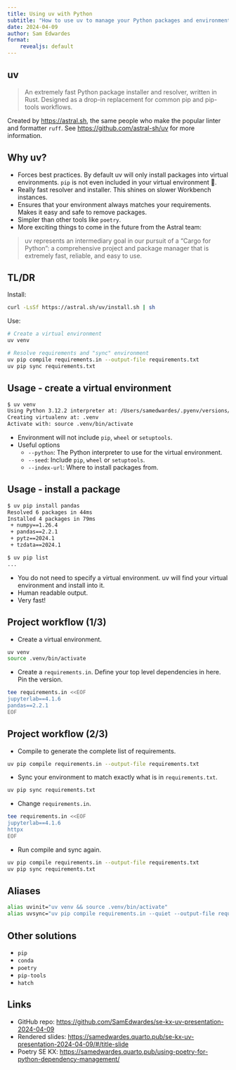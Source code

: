 ```yaml
---
title: Using uv with Python
subtitle: "How to use uv to manage your Python packages and environments"
date: 2024-04-09
author: Sam Edwardes
format:
    revealjs: default
---
```


## uv

> An extremely fast Python package installer and resolver, written in Rust. Designed as a drop-in replacement for common pip and pip-tools workflows.

Created by <https://astral.sh>, the same people who make the popular linter and formatter `ruff`. See <https://github.com/astral-sh/uv> for more information.

## Why uv? {.smaller}

-   Forces best practices. By default uv will only install packages into virtual environments. `pip` is not even included in your virtual environment 🤯.
-   Really fast resolver and installer. This shines on slower Workbench instances.
-   Ensures that your environment always matches your requirements. Makes it easy and safe to remove packages.
-   Simpler than other tools like `poetry`.
-   More exciting things to come in the future from the Astral team:

> uv represents an intermediary goal in our pursuit of a "Cargo for Python": a comprehensive project and package manager that is extremely fast, reliable, and easy to use.

## TL/DR

Install:

``` bash
curl -LsSf https://astral.sh/uv/install.sh | sh
```

Use:

``` bash
# Create a virtual environment
uv venv

# Resolve requirements and "sync" environment
uv pip compile requirements.in --output-file requirements.txt
uv pip sync requirements.txt
```

## Usage - create a virtual environment

``` bash
$ uv venv
Using Python 3.12.2 interpreter at: /Users/samedwardes/.pyenv/versions/3.12.2/bin/python3
Creating virtualenv at: .venv
Activate with: source .venv/bin/activate
```

-   Environment will not include `pip`, `wheel` or `setuptools`.
-   Useful options
    -   `--python`: The Python interpreter to use for the virtual environment.
    -   `--seed`: Include `pip`, `wheel` or `setuptools`.
    -   `--index-url`: Where to install packages from.

## Usage - install a package

``` bash
$ uv pip install pandas
Resolved 6 packages in 44ms
Installed 4 packages in 79ms
 + numpy==1.26.4
 + pandas==2.2.1
 + pytz==2024.1
 + tzdata==2024.1

$ uv pip list
...
```

-   You do not need to specify a virtual environment. uv will find your virtual environment and install into it.
-   Human readable output.
-   Very fast!

## Project workflow (1/3)

-   Create a virtual environment.

``` bash
uv venv
source .venv/bin/activate
```

-   Create a `requirements.in`. Define your top level dependencies in here. Pin the version.

``` bash
tee requirements.in <<EOF
jupyterlab==4.1.6
pandas==2.2.1
EOF
```

## Project workflow (2/3)

-   Compile to generate the complete list of requirements.

``` bash
uv pip compile requirements.in --output-file requirements.txt
```

-   Sync your environment to match exactly what is in `requirements.txt`.

``` bash
uv pip sync requirements.txt
```

-   Change `requirements.in`.

``` bash
tee requirements.in <<EOF
jupyterlab==4.1.6
httpx
EOF
```

-   Run compile and sync again.

``` bash
uv pip compile requirements.in --output-file requirements.txt
uv pip sync requirements.txt
```

## Aliases

``` bash
alias uvinit="uv venv && source .venv/bin/activate"
alias uvsync="uv pip compile requirements.in --quiet --output-file requirements.txt && uv pip sync requirements.txt"
```

## Other solutions

-   `pip`
-   `conda`
-   `poetry`
-   `pip-tools`
-   `hatch`

## Links

- GitHub repo: <https://github.com/SamEdwardes/se-kx-uv-presentation-2024-04-09>
- Rendered slides: <https://samedwardes.quarto.pub/se-kx-uv-presentation-2024-04-09/#/title-slide>
- Poetry SE KX: <https://samedwardes.quarto.pub/using-poetry-for-python-dependency-management/>